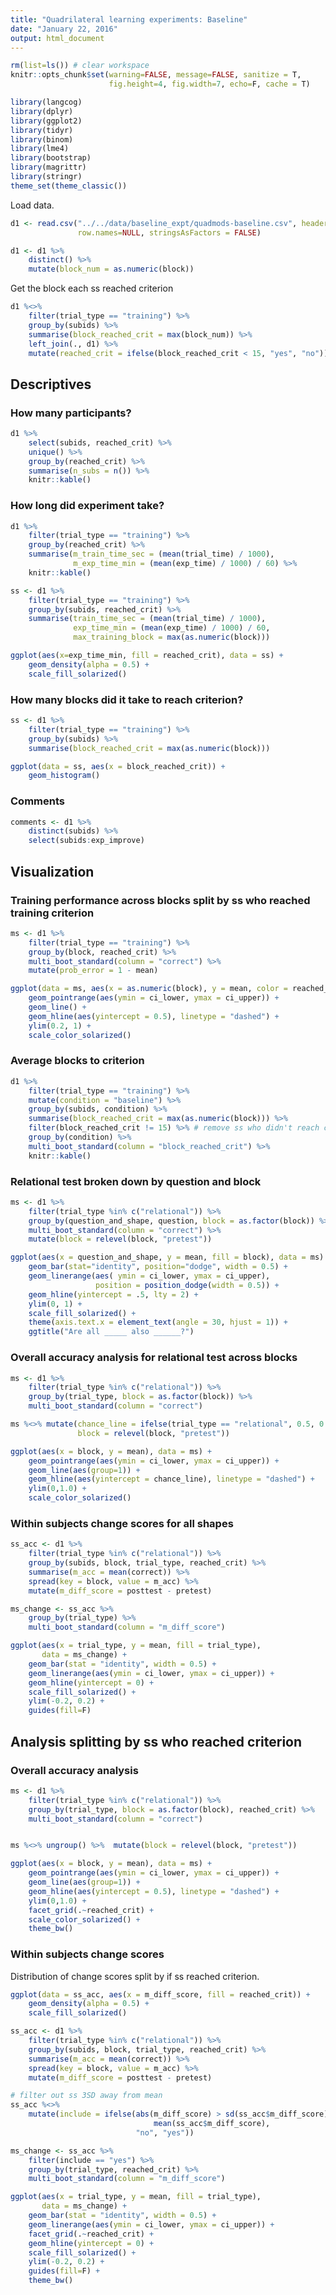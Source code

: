 ```yaml
---
title: "Quadrilateral learning experiments: Baseline"
date: "January 22, 2016"
output: html_document
---
```


```r
rm(list=ls()) # clear workspace
knitr::opts_chunk$set(warning=FALSE, message=FALSE, sanitize = T, 
                      fig.height=4, fig.width=7, echo=F, cache = T)
```

```r
library(langcog)
library(dplyr)
library(ggplot2)
library(tidyr)
library(binom)
library(lme4)
library(bootstrap)
library(magrittr)
library(stringr)
theme_set(theme_classic())
```

Load data.

```r
d1 <- read.csv("../../data/baseline_expt/quadmods-baseline.csv", header=TRUE, 
               row.names=NULL, stringsAsFactors = FALSE)

d1 <- d1 %>% 
    distinct() %>% 
    mutate(block_num = as.numeric(block))
```

Get the block each ss reached criterion

```r
d1 %<>% 
    filter(trial_type == "training") %>% 
    group_by(subids) %>% 
    summarise(block_reached_crit = max(block_num)) %>% 
    left_join(., d1) %>% 
    mutate(reached_crit = ifelse(block_reached_crit < 15, "yes", "no"))
```

Descriptives
--------

### How many participants?

```r
d1 %>% 
    select(subids, reached_crit) %>% 
    unique() %>% 
    group_by(reached_crit) %>% 
    summarise(n_subs = n()) %>% 
    knitr::kable()
```

### How long did experiment take?

```r
d1 %>% 
    filter(trial_type == "training") %>%
    group_by(reached_crit) %>% 
    summarise(m_train_time_sec = (mean(trial_time) / 1000),
              m_exp_time_min = (mean(exp_time) / 1000) / 60) %>% 
    knitr::kable()

ss <- d1 %>% 
    filter(trial_type == "training") %>% 
    group_by(subids, reached_crit) %>% 
    summarise(train_time_sec = (mean(trial_time) / 1000),
              exp_time_min = (mean(exp_time) / 1000) / 60,
              max_training_block = max(as.numeric(block)))

ggplot(aes(x=exp_time_min, fill = reached_crit), data = ss) +
    geom_density(alpha = 0.5) +
    scale_fill_solarized()
```

### How many blocks did it take to reach criterion? 

```r
ss <- d1 %>% 
    filter(trial_type == "training") %>% 
    group_by(subids) %>% 
    summarise(block_reached_crit = max(as.numeric(block)))

ggplot(data = ss, aes(x = block_reached_crit)) + 
    geom_histogram()
```

### Comments

```r
comments <- d1 %>% 
    distinct(subids) %>% 
    select(subids:exp_improve) 
```

Visualization
--------

### Training performance across blocks split by ss who reached training criterion

```r
ms <- d1 %>% 
    filter(trial_type == "training") %>% 
    group_by(block, reached_crit) %>% 
    multi_boot_standard(column = "correct") %>% 
    mutate(prob_error = 1 - mean)

ggplot(data = ms, aes(x = as.numeric(block), y = mean, color = reached_crit)) + 
    geom_pointrange(aes(ymin = ci_lower, ymax = ci_upper)) +
    geom_line() +
    geom_hline(aes(yintercept = 0.5), linetype = "dashed") +
    ylim(0.2, 1) +
    scale_color_solarized()
```

### Average blocks to criterion

```r
d1 %>% 
    filter(trial_type == "training") %>% 
    mutate(condition = "baseline") %>% 
    group_by(subids, condition) %>% 
    summarise(block_reached_crit = max(as.numeric(block))) %>% 
    filter(block_reached_crit != 15) %>% # remove ss who didn't reach criterion
    group_by(condition) %>% 
    multi_boot_standard(column = "block_reached_crit") %>% 
    knitr::kable()
```

### Relational test broken down by question and block

```r
ms <- d1 %>% 
    filter(trial_type %in% c("relational")) %>%
    group_by(question_and_shape, question, block = as.factor(block)) %>%
    multi_boot_standard(column = "correct") %>% 
    mutate(block = relevel(block, "pretest")) 

ggplot(aes(x = question_and_shape, y = mean, fill = block), data = ms) + 
    geom_bar(stat="identity", position="dodge", width = 0.5) +
    geom_linerange(aes( ymin = ci_lower, ymax = ci_upper),  
                   position = position_dodge(width = 0.5)) +
    geom_hline(yintercept = .5, lty = 2) +
    ylim(0, 1) + 
    scale_fill_solarized() +
    theme(axis.text.x = element_text(angle = 30, hjust = 1)) +
    ggtitle("Are all _____ also ______?")
```

### Overall accuracy analysis for relational test across blocks

```r
ms <- d1 %>% 
    filter(trial_type %in% c("relational")) %>% 
    group_by(trial_type, block = as.factor(block)) %>%
    multi_boot_standard(column = "correct")

ms %<>% mutate(chance_line = ifelse(trial_type == "relational", 0.5, 0.5),
               block = relevel(block, "pretest"))

ggplot(aes(x = block, y = mean), data = ms) +
    geom_pointrange(aes(ymin = ci_lower, ymax = ci_upper)) +
    geom_line(aes(group=1)) +
    geom_hline(aes(yintercept = chance_line), linetype = "dashed") +
    ylim(0,1.0) +
    scale_color_solarized() 
```

### Within subjects change scores for all shapes

```r
ss_acc <- d1 %>% 
    filter(trial_type %in% c("relational")) %>% 
    group_by(subids, block, trial_type, reached_crit) %>% 
    summarise(m_acc = mean(correct)) %>% 
    spread(key = block, value = m_acc) %>% 
    mutate(m_diff_score = posttest - pretest)

ms_change <- ss_acc %>% 
    group_by(trial_type) %>% 
    multi_boot_standard(column = "m_diff_score")

ggplot(aes(x = trial_type, y = mean, fill = trial_type), 
       data = ms_change) +
    geom_bar(stat = "identity", width = 0.5) +
    geom_linerange(aes(ymin = ci_lower, ymax = ci_upper)) +
    geom_hline(yintercept = 0) +
    scale_fill_solarized() +
    ylim(-0.2, 0.2) + 
    guides(fill=F)
```

## Analysis splitting by ss who reached criterion

### Overall accuracy analysis

```r
ms <- d1 %>% 
    filter(trial_type %in% c("relational")) %>% 
    group_by(trial_type, block = as.factor(block), reached_crit) %>%
    multi_boot_standard(column = "correct")


ms %<>% ungroup() %>%  mutate(block = relevel(block, "pretest"))

ggplot(aes(x = block, y = mean), data = ms) +
    geom_pointrange(aes(ymin = ci_lower, ymax = ci_upper)) +
    geom_line(aes(group=1)) +
    geom_hline(aes(yintercept = 0.5), linetype = "dashed") +
    ylim(0,1.0) +
    facet_grid(.~reached_crit) +
    scale_color_solarized() +
    theme_bw()
```

### Within subjects change scores

Distribution of change scores split by if ss reached criterion.

```r
ggplot(data = ss_acc, aes(x = m_diff_score, fill = reached_crit)) + 
    geom_density(alpha = 0.5) +
    scale_fill_solarized()
```

```r
ss_acc <- d1 %>% 
    filter(trial_type %in% c("relational")) %>% 
    group_by(subids, block, trial_type, reached_crit) %>% 
    summarise(m_acc = mean(correct)) %>% 
    spread(key = block, value = m_acc) %>% 
    mutate(m_diff_score = posttest - pretest)

# filter out ss 3SD away from mean
ss_acc %<>%
    mutate(include = ifelse(abs(m_diff_score) > sd(ss_acc$m_diff_score) * 3 +
                                mean(ss_acc$m_diff_score),
                            "no", "yes"))

ms_change <- ss_acc %>% 
    filter(include == "yes") %>% 
    group_by(trial_type, reached_crit) %>% 
    multi_boot_standard(column = "m_diff_score")

ggplot(aes(x = trial_type, y = mean, fill = trial_type), 
       data = ms_change) +
    geom_bar(stat = "identity", width = 0.5) +
    geom_linerange(aes(ymin = ci_lower, ymax = ci_upper)) +
    facet_grid(.~reached_crit) +
    geom_hline(yintercept = 0) +
    scale_fill_solarized() +
    ylim(-0.2, 0.2) + 
    guides(fill=F) + 
    theme_bw()
```
